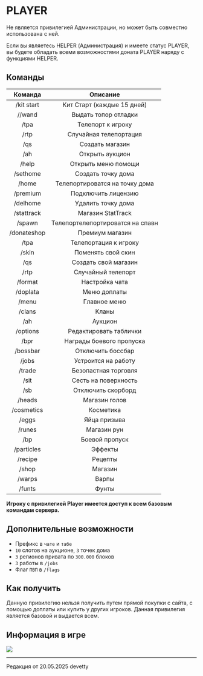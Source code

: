 # PLAYER

Не является привилегией Администрации, но может быть совместно использована с ней.

Если вы являетесь HELPER (Администрация) и имеете статус PLAYER, вы будете обладать всеми возможностями доната PLAYER наряду с функциями HELPER.

## Команды

| Команда | Описание |
| :---------: | :---------: |
| /kit start | Кит Старт (каждые 15 дней) |
| //wand | Выдать топор отладки |
| /tpa | Телепорт к игроку |
| /rtp | Случайная телепортация |
| /qs | Создать магазин |
| /ah | Открыть аукцион |
| /help | Открыть меню помощи |
| /sethome | Создать точку дома |
| /home | Телепортироватся на точку дома |
| /premium | Подключить лицензию |
| /delhome | Удалить точку дома |
| /stattrack | Магазин StatTrack | 
| /spawn | Телепортелепортироватся на спавн |
| /donateshop | Премиум магазин |
| /tpa | Телепортация к игроку |
| /skin | Поменять свой скин |
| /qs | Создать свой магазин |
| /rtp | Случайный телепорт |
| /format | Настройка чата |
| /doplata | Меню доплаты |
| /menu | Главное меню |
| /clans | Кланы |
| /ah | Аукцион |
| /options | Редактировать таблички |
| /bpr | Награды боевого пропуска |
| /bossbar | Отключить боссбар |
| /jobs | Устроится на работу |
| /trade | Безопастная торговля |
| /sit | Сесть на поверхность |
| /sb | Отключить скорборд |
| /heads | Магазин голов |
| /cosmetics | Косметика |
| /eggs | Яйца призыва |
| /runes | Магазин рун |
| /bp | Боевой пропуск |
| /particles | Эффекты |
| /recipe | Рецепты |
| /shop | Магазин |
| /warps | Варпы |
| /funts | Фунты |

**Игроку с привилегией Player имеется доступ к всем базовым командам сервера.**

## Дополнительные возможности

- Префикс в ```чате``` и ```табе```
- ```10``` слотов на аукционе, ```3``` точек дома
- ```3``` регионов привата по ```300.000``` блоков
- ```3``` работы в ```/jobs```
- Флаг ```ПВП``` в ```/flags```

## Как получить

Данную привилегию нельзя получить путем прямой покупки с сайта, с помощью доплаты или купить у других игроков. Данная привилегия является базовой и выдается всем.

## Информация в игре

<img src="https://s3.etty.su/wiki/survival/donate/player.webp"/>

--------

<Badge bgColor="#ffad47" textColor="#000000">Редакция от 20.05.2025</Badge> <Badge bgColor="#88bfbd" textColor="#000000">devetty</Badge>